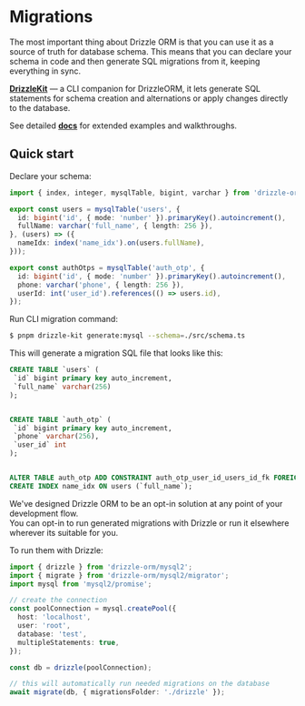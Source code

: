 
# Migrations
The most important thing about Drizzle ORM is that you can use it as a source of truth for database schema.
This means that you can declare your schema in code and then generate SQL migrations from it, keeping everything in sync.

**[DrizzleKit](/kit-docs)** — a CLI companion for DrizzleORM, it lets generate SQL statements for schema creation and alternations 
or apply changes directly to the database.  
  
See detailed **[docs](/kit-docs)** for extended examples and walkthroughs.
  
## Quick start
Declare your schema:
```typescript copy filename="./src/schema.ts"
import { index, integer, mysqlTable, bigint, varchar } from 'drizzle-orm/mysql-core';

export const users = mysqlTable('users', {
  id: bigint('id', { mode: 'number' }).primaryKey().autoincrement(),
  fullName: varchar('full_name', { length: 256 }),
}, (users) => ({
  nameIdx: index('name_idx').on(users.fullName),
}));

export const authOtps = mysqlTable('auth_otp', {
  id: bigint('id', { mode: 'number' }).primaryKey().autoincrement(),
  phone: varchar('phone', { length: 256 }),
  userId: int('user_id').references(() => users.id),
});
```

Run CLI migration command:
```bash
$ pnpm drizzle-kit generate:mysql --schema=./src/schema.ts
```
This will generate a migration SQL file that looks like this:
```sql copy
CREATE TABLE `users` (
 `id` bigint primary key auto_increment,
 `full_name` varchar(256)
);


CREATE TABLE `auth_otp` (
 `id` bigint primary key auto_increment,
 `phone` varchar(256),
 `user_id` int
);


ALTER TABLE auth_otp ADD CONSTRAINT auth_otp_user_id_users_id_fk FOREIGN KEY (`user_id`) REFERENCES users(`id`) ;
CREATE INDEX name_idx ON users (`full_name`);
```

We've designed Drizzle ORM to be an opt-in solution at any point of your development flow.  
You can opt-in to run generated migrations with Drizzle or run it elsewhere wherever its suitable for you.

To run them with Drizzle:
```typescript copy
import { drizzle } from 'drizzle-orm/mysql2';
import { migrate } from 'drizzle-orm/mysql2/migrator';
import mysql from 'mysql2/promise';

// create the connection
const poolConnection = mysql.createPool({
  host: 'localhost',
  user: 'root',
  database: 'test',
  multipleStatements: true,
});

const db = drizzle(poolConnection);

// this will automatically run needed migrations on the database
await migrate(db, { migrationsFolder: './drizzle' });
```

